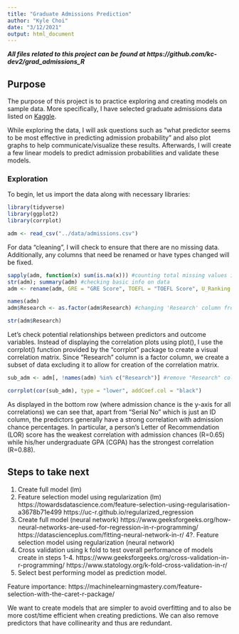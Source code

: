 ```yaml
---
title: "Graduate Admissions Prediction"
author: "Kyle Choi"
date: "3/12/2021"
output: html_document
---
```

***All files related to this project can be found at https://github.com/kc-dev2/grad_admissions_R***

## Purpose

The purpose of this project is to practice exploring and creating models on sample data. More specifically, I have selected graduate admissions data listed on [Kaggle](https://www.kaggle.com/mohansacharya/graduate-admissions). 

While exploring the data, I will ask questions such as "what predictor seems to be most effective in predicting admission probability" and also plot graphs to help communicate/visualize these results. Afterwards, I will create a few linear models to predict admission probabilities and validate these models.

### Exploration

To begin, let us import the data along with necessary libraries:

```r
library(tidyverse)
library(ggplot2)
library(corrplot)

adm <- read_csv("../data/admissions.csv")
```

For data "cleaning", I will check to ensure that there are no missing data. Additionally, any columns that need be renamed or have types changed will be fixed.
```r
sapply(adm, function(x) sum(is.na(x))) #counting total missing values in each column
str(adm); summary(adm) #checking basic info on data
adm <- rename(adm, GRE = "GRE Score", TOEFL = "TOEFL Score", U_Ranking = "University Rating", adm_chance = "Chance of Admit") #renaming columns

names(adm)
adm$Research <- as.factor(adm$Research) #changing 'Research' column from numerical to factor

str(adm$Research)
```

Let's check potential relationships between predictors and outcome variables. Instead of displaying the correlation plots using plot(), I use the corrplot() function provided by the "corrplot" package to create a visual correlation matrix. Since "Research" column is a factor column, we create a subset of data excluding it to allow for creation of the correlation matrix.
```r
sub_adm <- adm[, !names(adm) %in% c("Research")] #remove "Research" column

corrplot(cor(sub_adm), type = "lower", addCoef.col = "black")
```

As displayed in the bottom row (where admission chance is the y-axis for all correlations) we can see that, apart from "Serial No" which is just an ID column, the predictors generally have a strong correlation with admission chance percentages. In particular, a person's Letter of Recommendation (LOR) score has the weakest correlation with admission chances (R=0.65) while his/her undergraduate GPA (CGPA) has the strongest correlation (R=0.88). 

## Steps to take next

1. Create full model (lm)
2. Feature selection model using regularization (lm)
https://towardsdatascience.com/feature-selection-using-regularisation-a3678b71e499
https://uc-r.github.io/regularized_regression
3. Create full model (neural network)
https://www.geeksforgeeks.org/how-neural-networks-are-used-for-regression-in-r-programming/
https://datascienceplus.com/fitting-neural-network-in-r/
4?. Feature selection model using regularization (neural network)
5. Cross validation using k fold to test overall performance of models create in steps 1-4.
https://www.geeksforgeeks.org/cross-validation-in-r-programming/
https://www.statology.org/k-fold-cross-validation-in-r/
6. Select best performing model as prediction model.

Feature importance: https://machinelearningmastery.com/feature-selection-with-the-caret-r-package/

We want to create models that are simpler to avoid overfitting and to also be more cost/time efficient when creating predictions. We can also remove predictors that have collinearity and thus are redundant.